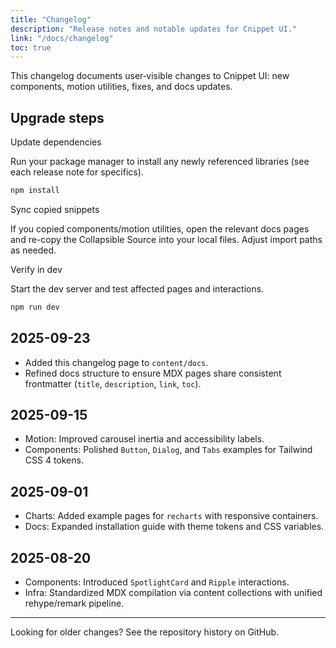 ```yaml
---
title: "Changelog"
description: "Release notes and notable updates for Cnippet UI."
link: "/docs/changelog"
toc: true
---
```


This changelog documents user‑visible changes to Cnippet UI: new components, motion utilities, fixes, and docs updates.

## Upgrade steps

<Steps>

<Step>Update dependencies</Step>

Run your package manager to install any newly referenced libraries (see each release note for specifics).

```bash
npm install
```

<Step>Sync copied snippets</Step>

If you copied components/motion utilities, open the relevant docs pages and re-copy the Collapsible Source into your local files. Adjust import paths as needed.

<Step>Verify in dev</Step>

Start the dev server and test affected pages and interactions.

```bash
npm run dev
```

</Steps>

## 2025-09-23

- Added this changelog page to `content/docs`.
- Refined docs structure to ensure MDX pages share consistent frontmatter (`title`, `description`, `link`, `toc`).

## 2025-09-15

- Motion: Improved carousel inertia and accessibility labels.
- Components: Polished `Button`, `Dialog`, and `Tabs` examples for Tailwind CSS 4 tokens.

## 2025-09-01

- Charts: Added example pages for `recharts` with responsive containers.
- Docs: Expanded installation guide with theme tokens and CSS variables.

## 2025-08-20

- Components: Introduced `SpotlightCard` and `Ripple` interactions.
- Infra: Standardized MDX compilation via content collections with unified rehype/remark pipeline.

---

Looking for older changes? See the repository history on GitHub.


